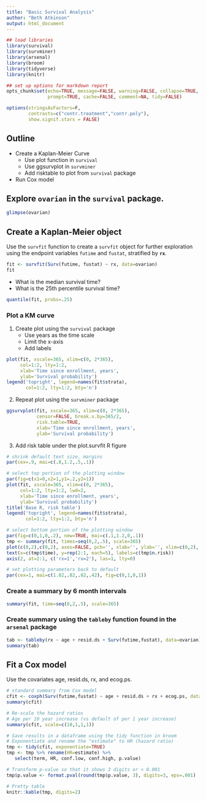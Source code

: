 ```yaml
---
title: "Basic Survival Analysis"
author: "Beth Atkinson"
output: html_document
---
```


```r
## load libraries
library(survival)
library(survminer)
library(arsenal)
library(broom)
library(tidyverse)
library(knitr)

## set up options for markdown report
opts_chunk$set(echo=TRUE, message=FALSE, warning=FALSE, collapse=TRUE,
               prompt=TRUE, cache=FALSE, comment=NA, tidy=FALSE)

options(stringsAsFactors=F,
        contrasts=c("contr.treatment","contr.poly"),
        show.signif.stars = FALSE)
```

## Outline

* Create a Kaplan-Meier Curve
  + Use plot function in `survival`
  + Use ggsurvplot in `survminer`
  + Add risktable to plot from `survival` package
  
* Run Cox model

## Explore `ovarian` in the `survival` package.

```r
glimpse(ovarian)
```

## Create a Kaplan-Meier object

Use the `survfit` function to create a `survfit` object for further exploration using the endpoint variables `futime` and `fustat`, stratified by **`rx`**.

```r
fit <- survfit(Surv(futime, fustat) ~ rx, data=ovarian)
fit
```

* What is the median survival time?
* What is the 25th percentile survival time?

```r
quantile(fit, probs=.25)
```

### Plot a KM curve

1. Create plot using the `survival` package
   + Use years as the time scale
   + Limit the x-axis
   + Add labels
   
```r
plot(fit, xscale=365, xlim=c(0, 2*365), 
     col=1:2, lty=1:2, 
     xlab='Time since enrollment, years', 
     ylab='Survival probability')
legend('topright', legend=names(fit$strata), 
       col=1:2, lty=1:2, bty='n')
```

2. Repeat plot using the `survminer` package

```r
ggsurvplot(fit, xscale=365, xlim=c(0, 2*365), 
           censor=FALSE, break.x.by=365/2,
           risk.table=TRUE,
           xlab='Time since enrollment, years', 
           ylab='Survival probability')
```

3. Add risk table under the plot.survfit R figure

```r
# shrink default text size, margins
par(cex=.9, mai=c(.8,1.2,.5,.1))

# select top portion of the plotting window 
par(fig=c(x1=0,x2=1,y1=.2,y2=1))
plot(fit, xscale=365, xlim=c(0, 2*365), 
     col=1:2, lty=1:2, lwd=2,
     xlab='Time since enrollment, years', 
     ylab='Survival probability')
title('Base R, risk table')
legend('topright', legend=names(fit$strata), 
       col=1:2, lty=1:2, bty='n')

# select bottom portion of the plotting window
par(fig=c(0,1,0,.2), new=TRUE, mai=c(.1,1.2,0,.1))
tmp <- summary(fit, times=seq(0,2,.5), scale=365)
plot(c(0,2),c(0,2), axes=FALSE, pch='', xlab='', ylab='', xlim=c(0,2), ylim=c(0,2.5))
text(x=c(tmp$time), y=rep(2:1, each=5), labels=c(tmp$n.risk))
axis(2, at=2:1, c('rx=1','rx=2'), las=1, lty=0)

# set plotting parameters back to default
par(cex=1, mai=c(1.02,.82,.82,.42), fig=c(0,1,0,1)) 
```

### Create a summary by 6 month intervals

```r
summary(fit, time=seq(0,2,.5), scale=365)
```

### Create summary using the `tableby` function found in the `arsenal` package

```r
tab <- tableby(rx ~ age + resid.ds + Surv(futime,fustat), data=ovarian)
summary(tab)
```

## Fit a Cox model

Use the covariates age, resid.ds, rx, and ecog.ps.

```r
# standard summary from Cox model
cfit <- coxph(Surv(futime,fustat) ~ age + resid.ds + rx + ecog.ps, data=ovarian)
summary(cfit)

# Re-scale the hazard ratios
# Age per 10 year increase (vs default of per 1 year increase)
summary(cfit, scale=c(10,1,1,1))

# Save results in a dataframe using the tidy function in broom
# Exponentiate and rename the "estimate" to HR (hazard ratio)
tmp <- tidy(cfit, exponentiate=TRUE)
tmp <- tmp %>% rename(HR=estimate) %>%
   select(term, HR, conf.low, conf.high, p.value)

# Transform p-value so that it shows 3 digits or < 0.001
tmp$p.value <- format.pval(round(tmp$p.value, 3), digits=3, eps=.001)

# Pretty table
knitr::kable(tmp, digits=2)
```